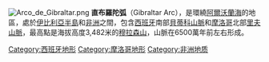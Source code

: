 [[Image:Arco_de_Gibraltar.png|thumb]]
'''直布羅陀弧'''（Gibraltar Arc），是環繞[[阿爾沃蘭海|阿爾沃蘭海]]的地區，處於[[伊比利亞半島|伊比利亞半島]]和[[非洲|非洲]]之間，包含[[西班牙|西班牙]]南部[[貝蒂科山脈|貝蒂科山脈]]和[[摩洛哥|摩洛哥]]北部[[里夫山脈|里夫山脈]]，最高點是海拔高度3,482米的[[穆拉森山|穆拉森山]]，山脈在6500萬年前左右形成。

{{Spain-geo-stub}}
{{Morocco-geo-stub}}
[[Category:西班牙地形|Category:西班牙地形]]
[[Category:摩洛哥地形|Category:摩洛哥地形]]
[[Category:非洲地质|Category:非洲地质]]